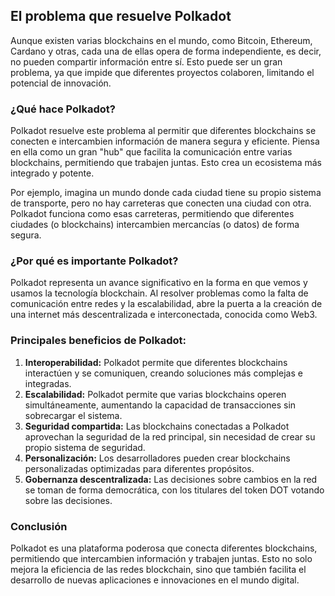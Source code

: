 ## El problema que resuelve Polkadot

Aunque existen varias blockchains en el mundo, como Bitcoin, Ethereum, Cardano y otras, cada una de ellas opera de forma independiente, es decir, no pueden compartir información entre sí. Esto puede ser un gran problema, ya que impide que diferentes proyectos colaboren, limitando el potencial de innovación.

### ¿Qué hace Polkadot?

Polkadot resuelve este problema al permitir que diferentes blockchains se conecten e intercambien información de manera segura y eficiente. Piensa en ella como un gran "hub" que facilita la comunicación entre varias blockchains, permitiendo que trabajen juntas. Esto crea un ecosistema más integrado y potente.

Por ejemplo, imagina un mundo donde cada ciudad tiene su propio sistema de transporte, pero no hay carreteras que conecten una ciudad con otra. Polkadot funciona como esas carreteras, permitiendo que diferentes ciudades (o blockchains) intercambien mercancías (o datos) de forma segura.

### ¿Por qué es importante Polkadot?

Polkadot representa un avance significativo en la forma en que vemos y usamos la tecnología blockchain. Al resolver problemas como la falta de comunicación entre redes y la escalabilidad, abre la puerta a la creación de una internet más descentralizada e interconectada, conocida como Web3.

### Principales beneficios de Polkadot:

1. **Interoperabilidad:** Polkadot permite que diferentes blockchains interactúen y se comuniquen, creando soluciones más complejas e integradas.
2. **Escalabilidad:** Polkadot permite que varias blockchains operen simultáneamente, aumentando la capacidad de transacciones sin sobrecargar el sistema.
3. **Seguridad compartida:** Las blockchains conectadas a Polkadot aprovechan la seguridad de la red principal, sin necesidad de crear su propio sistema de seguridad.
4. **Personalización:** Los desarrolladores pueden crear blockchains personalizadas optimizadas para diferentes propósitos.
5. **Gobernanza descentralizada:** Las decisiones sobre cambios en la red se toman de forma democrática, con los titulares del token DOT votando sobre las decisiones.

### Conclusión

Polkadot es una plataforma poderosa que conecta diferentes blockchains, permitiendo que intercambien información y trabajen juntas. Esto no solo mejora la eficiencia de las redes blockchain, sino que también facilita el desarrollo de nuevas aplicaciones e innovaciones en el mundo digital.
